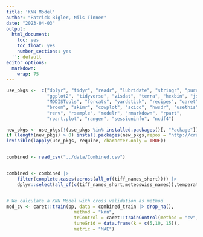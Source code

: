 ```yaml
---
title: 'KNN Model'
author: "Patrick Bigler, Nils Tinner"
date: "2023-04-03"
output:
  html_document:
    toc: yes
    toc_float: yes
    number_sections: yes
  '': default
editor_options:
  markdown:
    wrap: 75
---
```





```r
use_pkgs <-  c("dplyr", "tidyr", "readr", "lubridate", "stringr", "purrr",
               "ggplot2", "tidyverse", "visdat", "terra", "hexbin", "jsonlite",
               "MODISTools", "forcats", "yardstick", "recipes", "caret",
               "broom", "skimr", "cowplot", "scico", "hwsdr", "usethis",
               "renv", "rsample", "modelr", "rmarkdown", "rpart",
               "rpart.plot", "ranger", "sessioninfo", "ncdf4")

new_pkgs <- use_pkgs[!(use_pkgs %in% installed.packages()[, "Package"])]
if (length(new_pkgs) > 0) install.packages(new_pkgs,repos = "http://cran.us.r-project.org")
invisible(lapply(use_pkgs, require, character.only = TRUE))


combined <- read_csv("../data/Combined.csv")


combined <- combined |>
    filter(complete.cases(across(all_of(tiff_names_short)))) |>
    dplyr::select(all_of(c(tiff_names_short,meteoswiss_names)),temperature,hour,month,year,day,Log_Nr) |> drop_na()


# We calculate a KNN Model with cross validation as method
mod_cv <- caret::train(pp, data = combined_train |> drop_na(),
                         method = "knn",
                         trControl = caret::trainControl(method = "cv", 3),
                         tuneGrid = data.frame(k = c(5,10, 15)),
                         metric = "MAE")
```














